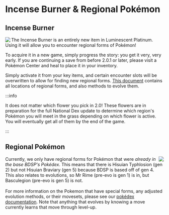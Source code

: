# Incense Burner & Regional Pokémon
## Incense Burner
<img src="https://raw.githubusercontent.com/TeamLumi/luminescent-team/main/static/img/incense.png" align="left" /> The Incense Burner is an entirely new item in Luminescent Platinum. Using it will allow you to encounter regional forms of Pokémon! 

To acquire it in a new game, simply progress the story: you get it very, very early. If you are continuing a save from before 2.0.1 or later, please visit a Pokémon Center and heal to place it in your inventory.

Simply activate it from your key items, and certain encounter slots will be overwritten to allow for finding new regional forms. [This document](https://docs.google.com/spreadsheets/d/1hhvXvWWuAhTGwA0cKJdOx85r1jwNT9cxzOdlXoZq1OY/edit#gid=1793465380) contains all locations of regional forms, and also methods to evolve them.

:::info

It does not matter which flower you pick in 2.0! These flowers are in preparation for the full National Dex update to determine which region's Pokémon you will meet in the grass depending on which flower is active. You will eventually get all of them by the end of the game.

:::

## Regional Pokémon
<img src="https://raw.githubusercontent.com/TeamLumi/luminescent-team/main/static/img/pm0019_01_00_00_L.png" align="right" /> Currently, we only have regional forms for Pokémon that were <i>already in the base BDSP's Pokédex</i>. This means that there is Hisuian Typhlosion (gen 2) but not Hisuian Braviary (gen 5) because BDSP is based off of gen 4. This also relates to evolutions, so Mr Rime (pre-evo is gen 1) is in, but Basculegion (pre-evo is gen 5) is not. 
<br/><br/>
For more information on the Pokemon that have special forms, any adjusted evolution methods, or their movesets, please see our <a href="https://docs.google.com/document/d/1Vn9p53I8O6Br37bvZwLoChlLaVLkUhy447cSlIMTfyA">pokédex documentation</a>. Note that anything that evolves by knowing a move currently learns that move through level-up.

